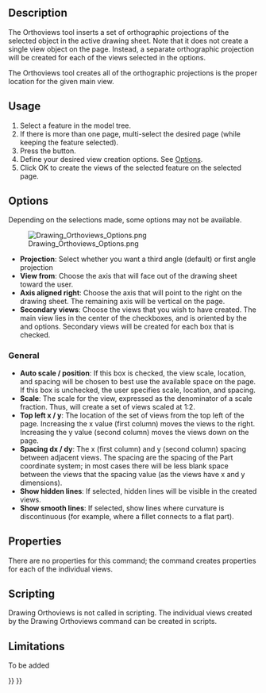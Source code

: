 <languages/>
{{docnav|[[Drawing_Openbrowser|Open Browser]]|[[Drawing_Symbol|Symbol]]|[[Drawing_Workbench|Drawing Workbench]]|IconL=Drawing_Openbrowser.png|IconC=Workbench_Drawing.svg|IconR=Drawing_Symbol.png}}

==Description==

{{GuiCommand|Name=Drawing Orthoviews|Workbenches=[[Drawing Workbench|Drawing]], Complete|MenuLocation=Drawing → Insert orthographic views|Shortcut=none|SeeAlso=[[Drawing Landscape A3|Drawing Landscape A3]]}}


The Orthoviews tool inserts a set of orthographic projections of the selected object in the active drawing sheet. Note that it does not create a single view object on the page.  Instead, a separate orthographic projection will be created for each of the views selected in the options.

The Orthoviews tool creates all of the orthographic projections is the proper location for the given main view.

==Usage== 

# Select a feature in the model tree.
# If there is more than one page, multi-select the desired page (while keeping the feature selected).
# Press the {{KEY|[[Image:Drawing_Orthoviews.png|16px]] [[Drawing_Orthoviews|Insert orthographic views]]}} button.
# Define your desired view creation options. See [[#Options|Options]].
# Click OK to create the views of the selected feature on the selected page.

==Options== 

Depending on the selections made, some options may not be available.

[[File:Drawing_Orthoviews_Options.png|left|frame]]
* '''Projection''': Select whether you want a third angle (default) or first angle projection
* '''View from''': Choose the axis that will face out of the drawing sheet toward the user.
* '''Axis aligned right''': Choose the axis that will point to the right on the drawing sheet. The remaining axis will be vertical on the page.
* '''Secondary views''': Choose the views that you wish to have created.  The main view lies in the center of the checkboxes, and is oriented by the {{Variable|View from}} and {{Variable|Axis aligned right}} options.  Secondary views will be created for each box that is checked.

===General===

* '''Auto scale / position''': If this box is checked, the view scale, location, and spacing will be chosen to best use the available space on the page.  If this box is unchecked, the user specifies scale, location, and spacing.
* '''Scale''': The scale for the view, expressed as the denominator of a scale fraction.  Thus, {{SystemInput|2|}} will create a set of views scaled at 1:2.
* '''Top left x / y''':  The location of the set of views from the top left of the page.  Increasing the x value (first column) moves the views to the right.  Increasing the y value (second column) moves the views down on the page.
* '''Spacing dx / dy''':  The x (first column) and y (second column) spacing between adjacent views.  The spacing are the spacing of the Part coordinate system; in most cases there will be less blank space between the views that the spacing value (as the views have x and y dimensions).
* '''Show hidden lines''': If selected, hidden lines will be visible in the created views.
* '''Show smooth lines''': If selected, show lines where curvature is discontinuous (for example, where a fillet connects to a flat part).

==Properties== 

There are no properties for this command; the command creates properties for each of the individual views.

==Scripting== 

Drawing Orthoviews is not called in scripting.  The individual views created by the Drawing Orthoviews command can be created in scripts.

==Limitations== 

To be added 


{{docnav|[[Drawing_Openbrowser|Open Browser]]|[[Drawing_Symbol|Symbol]]|[[Drawing_Workbench|Drawing Workbench]]|IconL=Drawing_Openbrowser.png|IconC=Workbench_Drawing.svg|IconR=Drawing_Symbol.png}}

{{Drawing Tools navi{{#translation:}}}}
{{Userdocnavi{{#translation:}}}}